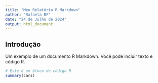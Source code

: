 ```yaml
---
title: "Meu Relatório R Markdown"
author: "Rafaela BF"
date: "24 de Julho de 2024"
output: html_document
---
```


## Introdução

Um exemplo de um documento R Markdown. Você pode incluir texto e código R.

```r
# Este é um bloco de código R
summary(cars)
```
